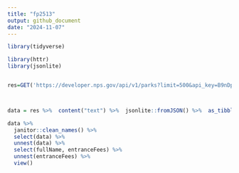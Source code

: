 ```yaml
---
title: "fp2513"
output: github_document
date: "2024-11-07"
---
```


```r
library(tidyverse)
```

```r
library(httr)
library(jsonlite)


res=GET('https://developer.nps.gov/api/v1/parks?limit=500&api_key=B9nDpbkbrb3kSOjz6kXSxMJ3d6MSpUvt1QqYdeyn')



data = res %>%  content("text") %>%  jsonlite::fromJSON() %>%  as_tibble()
```

```r
data %>% 
  janitor::clean_names() %>% 
  select(data) %>% 
  unnest(data) %>% 
  select(fullName, entranceFees) %>% 
  unnest(entranceFees) %>% 
  view()
```

